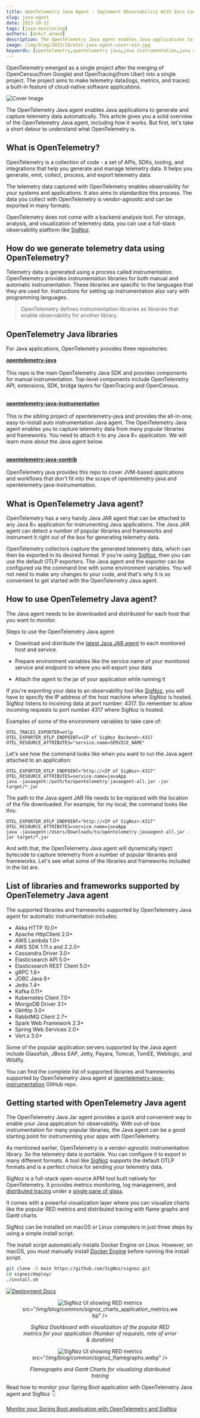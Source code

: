 ```yaml
---
title: OpenTelemetry Java Agent - Implement Observability With Zero Code Changes
slug: java-agent
date: 2023-10-12
tags: [java-monitoring]
authors: [ankit_anand]
description: The OpenTelemetry Java agent enables Java applications to generate and capture telemetry data automatically. It is very easy to get started...
image: /img/blog/2023/10/otel-java-agent-cover-min.jpg
keywords: [opentelemetry,opentelemetry java,java instrumentation,java auto-instrumentation,signoz]
---
```


<head>
  <link rel="canonical" href="https://signoz.io/opentelemetry/java-agent/"/>
</head>

OpenTelemetry emerged as a single project after the merging of OpenCensus(from Google) and OpenTracing(from Uber) into a single project. The project aims to make telemetry data(logs, metrics, and traces) a built-in feature of cloud-native software applications.

![Cover Image](/img/blog/2023/10/otel-java-agent-cover.webp)

The OpenTelemetry Java agent enables Java applications to generate and capture telemetry data automatically. This article gives you a solid overview of the OpenTelemetry Java agent, including how it works. But first, let's take a short detour to understand what OpenTelemetry is.

## What is OpenTelemetry?

OpenTelemetry is a collection of code - a set of APIs, SDKs, tooling, and integrations that help you generate and manage telemetry data. It helps you generate, emit, collect, process, and export telemetry data.

The telemetry data captured with OpenTelemetry enables observability for your systems and applications. It also aims to standardize this process. The data you collect with OpenTelemetry is vendor-agnostic and can be exported in many formats.

OpenTelemetry does not come with a backend analysis tool. For storage, analysis, and visualization of telemetry data, you can use a full-stack observability platform like [SigNoz](https://signoz.io/).

## How do we generate telemetry data using OpenTelemetry?

Telemetry data is generated using a process called instrumentation. OpenTelemetry provides instrumentation libraries for both manual and automatic instrumentation. These libraries are specific to the languages that they are used for. Instructions for setting up instrumentation also vary with programming languages.

> OpenTelemetry defines instrumentation libraries as libraries that enable observability for another library.

## OpenTelemetry Java libraries

For Java applications, OpenTelemetry provides three repositories:

<a href = "https://github.com/open-telemetry/opentelemetry-java" rel="noopener noreferrer nofollow" target="_blank" ><b>opentelemetry-java</b></a><br></br>This repo is the main OpenTelemetry Java SDK and provides components for manual instrumentation. Top-level components include OpenTelemetry API, extensions, SDK, bridge layers for OpenTracing and OpenCensus.<br></br>

<a href = "https://github.com/open-telemetry/opentelemetry-java-instrumentation" rel="noopener noreferrer nofollow" target="_blank" ><b>opentelemetry-java-instrumentation</b></a><br></br>This is the sibling project of opentelemetry-java and provides the all-in-one, easy-to-install auto instrumentation Java agent. The OpenTelemetry Java agent enables you to capture telemetry data from many popular libraries and frameworks. You need to attach it to any Java 8+ application. We will learn more about the Java agent below.<br></br>

<a href = "https://github.com/open-telemetry/opentelemetry-java-contrib" rel="noopener noreferrer nofollow" target="_blank" ><b>opentelemetry-java-contrib</b></a><br></br>
OpenTelemetry java provides this repo to cover JVM-based applications and workflows that don't fit into the scope of opentelemetry-java and opentelemetry-java-instrumentation.

## What is OpenTelemetry Java agent?

OpenTelemetry has a very handy Java JAR agent that can be attached to any Java 8+ application for instrumenting Java applications. The Java JAR agent can detect a number of popular libraries and frameworks and instrument it right out of the box for generating telemetry data.

OpenTelemetry collectors capture the generated telemetry data, which can then be exported in its desired format. If you're using [SigNoz](https://signoz.io/), then you can use the default OTLP exporters. The Java agent and the exporter can be configured via the command line with some environment variables. You will not need to make any changes to your code, and that's why it is so convenient to get started with the OpenTelemetry Java agent.

## How to use OpenTelemetry Java agent?

The Java agent needs to be downloaded and distributed for each host that you want to monitor.

Steps to use the OpenTelemetry Java agent:

- Download and distribute the [latest Java JAR agent](https://github.com/open-telemetry/opentelemetry-java-instrumentation/releases/latest/download/opentelemetry-javaagent.jar) to each monitored host and service.

- Prepare environment variables like the service name of your monitored service and endpoint to where you will export your data

- Attach the agent to the jar of your application while running it

If you're exporting your data to an observability tool like [SigNoz](https://signoz.io/), you will have to specify the IP address of the host machine where SigNoz is hosted. SigNoz listens to incoming data at port number: 4317. So remember to allow incoming requests to port number 4317 where SigNoz is hosted.

Examples of some of the environment variables to take care of:

```
OTEL_TRACES_EXPORTER=otlp
OTEL_EXPORTER_OTLP_ENDPOINT=<IP of SigNoz Backend>:4317
OTEL_RESOURCE_ATTRIBUTES="service.name=SERVICE_NAME"
```

Let's see how the command looks like when you want to run the Java agent attached to an application:

```
OTEL_EXPORTER_OTLP_ENDPOINT="http://<IP of SigNoz>:4317"
OTEL_RESOURCE_ATTRIBUTES=service.name=javaApp
java -javaagent:/path/to/opentelemetry-javaagent-all.jar -jar target/*.jar
```

The path to the Java agent JAR file needs to be replaced with the location of the file downloaded. For example, for my local, the command looks like this:

```
OTEL_EXPORTER_OTLP_ENDPOINT="http://<IP of SigNoz>:4317"
OTEL_RESOURCE_ATTRIBUTES=service.name=javaApp
java -javaagent:/Users/Downloads/to/opentelemetry-javaagent-all.jar -jar target/*.jar
```

And with that, the OpenTelemetry Java agent will dynamically inject bytecode to capture telemetry from a number of popular libraries and frameworks. Let's see what some of the libraries and frameworks included in the list are.

## List of libraries and frameworks supported by OpenTelemetry Java agent

The supported libraries and frameworks supported by OpenTelemetry Java agent for automatic instrumentation includes:

- Akka HTTP 10.0+
- Apache HttpClient 2.0+
- AWS Lambda 1.0+
- AWS SDK 1.11.x and 2.2.0+
- Cassandra Driver 3.0+
- Elasticsearch API 5.0+
- Elasticsearch REST Client 5.0+
- gRPC 1.6+
- JDBC Java 8+
- Jedis 1.4+
- Kafka 0.11+
- Kubernetes Client 7.0+
- MongoDB Driver 3.1+
- OkHttp 3.0+
- RabbitMQ Client 2.7+
- Spark Web Framework 2.3+
- Spring Web Services 2.0+
- Vert.x 3.0+

Some of the popular application servers supported by the Java agent include Glassfish, JBoss EAP, Jetty, Payara, Tomcat, TomEE, Weblogic, and Wildfly.

You can find the complete list of supported libraries and frameworks supported by OpenTelemetry Java agent at <a href = "https://github.com/open-telemetry/opentelemetry-java-instrumentation/blob/main/docs/supported-libraries.md#libraries--frameworks" rel="noopener noreferrer nofollow" target="_blank" >opentelemetry-java-instrumentation</a> GitHub repo.

## Getting started with OpenTelemetry Java agent

The OpenTelemetry Java Jar agent provides a quick and convenient way to enable your Java application for observability. With out-of-box instrumentation for many popular libraries, the Java agent can be a good starting point for instrumenting your apps with OpenTelemetry.

As mentioned earlier, OpenTelemetry is a vendor-agnostic instrumentation library. So the telemetry data is portable. You can configure it to export in many different formats. A tool like [SigNoz](https://signoz.io/) supports the default OTLP formats and is a perfect choice for sending your telemetry data.

SigNoz is a full-stack open-source APM tool built natively for OpenTelemetry. It provides metrics monitoring, log management, and [distributed tracing](https://signoz.io/blog/distributed-tracing-in-microservices/) under a [single pane of glass](https://signoz.io/blog/single-pane-of-glass-monitoring/).

It comes with a powerful visualization layer where you can visualize charts like the popular RED metrics and distributed tracing with flame graphs and Gantt charts.

SigNoz can be installed on macOS or Linux computers in just three steps by using a simple install script.

The install script automatically installs Docker Engine on Linux. However, on macOS, you must manually install <a href = "https://docs.docker.com/engine/install/" rel="noopener noreferrer nofollow" target="_blank">Docker Engine</a> before running the install script.

```bash
git clone -b main https://github.com/SigNoz/signoz.git
cd signoz/deploy/
./install.sh
```

[![Deployment Docs](/img/blog/common/deploy_docker_documentation.webp)](https://signoz.io/docs/install/)


<figure data-zoomable align='center'>
    <img className="box-shadowed-image"
  alt="SigNoz UI showing RED metrics"
  
  src="/img/blog/common/signoz_charts_application_metrics.webp"
  />
<figcaption><i>SigNoz Dashboard with visualization of the popular RED metrics for your application (Number of requests, rate of error & duration)</i></figcaption>
  </figure>


<figure data-zoomable align='center'>
    <img className="box-shadowed-image"
  alt="SigNoz UI showing RED metrics"
  
  src="/img/blog/common/signoz_flamegraphs.webp"
  />
<figcaption><i>Flamegraphs and Gantt Charts for visualizing distributed tracing</i></figcaption>
  </figure>



Read how to monitor your Spring Boot application with OpenTelemetry Java agent and SigNoz 👇<br></br>
[Monitor your Spring Boot application with OpenTelemetry and SigNoz](https://signoz.io/blog/opentelemetry-spring-boot/)
